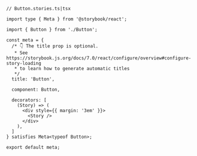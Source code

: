 ```tsx
// Button.stories.ts|tsx

import type { Meta } from '@storybook/react';

import { Button } from './Button';

const meta = {
  /* 👇 The title prop is optional.
   * See https://storybook.js.org/docs/7.0/react/configure/overview#configure-story-loading
   * to learn how to generate automatic titles
   */
  title: 'Button',

  component: Button,

  decorators: [
    (Story) => (
      <div style={{ margin: '3em' }}>
        <Story />
      </div>
    ),
  ]
} satisfies Meta<typeof Button>;

export default meta;
```
